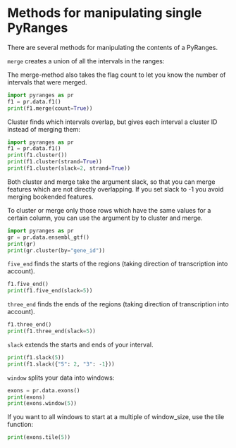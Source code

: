 # Methods for manipulating single PyRanges

There are several methods for manipulating the contents of a PyRanges.

`merge` creates a union of all the intervals in the ranges:

The merge-method also takes the flag count to let you know the number of intervals that were merged.

```python
import pyranges as pr
f1 = pr.data.f1()
print(f1.merge(count=True))
```

Cluster finds which intervals overlap, but gives each interval a cluster ID instead of merging them:

```python
import pyranges as pr
f1 = pr.data.f1()
print(f1.cluster())
print(f1.cluster(strand=True))
print(f1.cluster(slack=2, strand=True))
```

Both cluster and merge take the argument slack, so that you can merge features
which are not directly overlapping. If you set slack to -1 you avoid merging bookended features.

To cluster or merge only those rows which have the same values for a certain column, you can use the argument by to cluster and merge.

```python
import pyranges as pr
gr = pr.data.ensembl_gtf()
print(gr)
print(gr.cluster(by="gene_id"))
```


`five_end` finds the starts of the regions (taking direction of transcription
into account).

```python
f1.five_end()
print(f1.five_end(slack=5))
```

`three_end` finds the ends of the regions (taking direction of transcription into account).

```python
f1.three_end()
print(f1.three_end(slack=5))
```

`slack` extends the starts and ends of your interval.

```python
print(f1.slack(5))
print(f1.slack({"5": 2, "3": -1}))
```

`window` splits your data into windows:

```python
exons = pr.data.exons()
print(exons)
print(exons.window(5))
```

If you want to all windows to start at a multiple of window_size, use the tile function:

```python
print(exons.tile(5))
```
